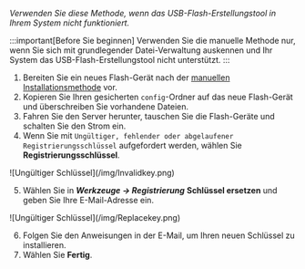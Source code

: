 *Verwenden Sie diese Methode, wenn das USB-Flash-Erstellungstool in Ihrem System nicht funktioniert.*

:::important[Before Sie beginnen]
Verwenden Sie die manuelle Methode nur, wenn Sie sich mit grundlegender Datei-Verwaltung auskennen und Ihr System das USB-Flash-Erstellungstool nicht unterstützt.
:::

1. Bereiten Sie ein neues Flash-Gerät nach der [manuellen Installationsmethode](../../../getting-started/set-up-unraid/create-your-bootable-media.mdx#manual-install-method) vor.
2. Kopieren Sie Ihren gesicherten `config`-Ordner auf das neue Flash-Gerät und überschreiben Sie vorhandene Dateien.
3. Fahren Sie den Server herunter, tauschen Sie die Flash-Geräte und schalten Sie den Strom ein.
4. Wenn Sie mit `Ungültiger, fehlender oder abgelaufener Registrierungsschlüssel` aufgefordert werden, wählen Sie **Registrierungsschlüssel**.

<div style={{ margin: 'auto', maxWidth: '600px', display: 'flex', flexDirection: 'column', alignItems: 'center' }}>
  ![Ungültiger Schlüssel](/img/Invalidkey.png)
</div>

5. Wählen Sie in ***Werkzeuge → Registrierung*** **Schlüssel ersetzen** und geben Sie Ihre E-Mail-Adresse ein.

<div style={{ margin: 'auto', maxWidth: '600px', display: 'flex', flexDirection: 'column', alignItems: 'center' }}>
  ![Ungültiger Schlüssel](/img/Replacekey.png)
</div>

6. Folgen Sie den Anweisungen in der E-Mail, um Ihren neuen Schlüssel zu installieren.
7. Wählen Sie **Fertig**.
